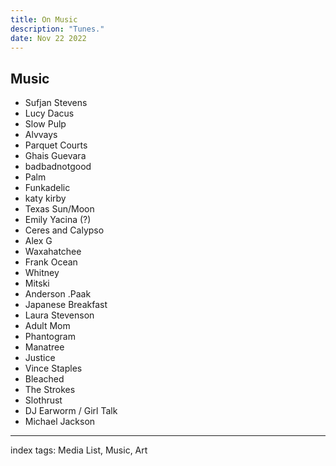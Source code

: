 ```yaml
---
title: On Music
description: "Tunes."
date: Nov 22 2022
---
```



## Music
- Sufjan Stevens
- Lucy Dacus
- Slow Pulp
- Alvvays
- Parquet Courts
- Ghais Guevara
- badbadnotgood
- Palm
- Funkadelic
- katy kirby
- Texas Sun/Moon
- Emily Yacina (?)
- Ceres and Calypso
- Alex G
- Waxahatchee
- Frank Ocean
- Whitney
- Mitski
- Anderson .Paak
- Japanese Breakfast
- Laura Stevenson
- Adult Mom
- Phantogram
- Manatree
- Justice
- Vince Staples
- Bleached
- The Strokes
- Slothrust
- DJ Earworm / Girl Talk
- Michael Jackson


---

index tags: Media List, Music, Art